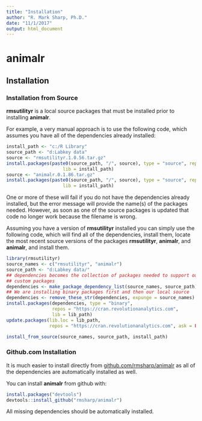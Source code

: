 ```yaml
---
title: "Installation"
author: "R. Mark Sharp, Ph.D."
date: "11/1/2017"
output: html_document
---
```


# animalr
## Installation

### Installation from Source
__rmsutilityr__ is a local source packages that must be installed prior to 
installing __animalr__.

For example, a very manual approach is to use the following code, which
assumes you have all of the dependencies already installed:
```r
install_path <- "c:/R Library"
source_path <- "d:Labkey data"
source <- "rmsutilityr.1.0.56.tar.gz"
install.packages(paste0(source_path, "/", source), type = "source", repos = NULL,
                     lib = install_path)
source <- "animalr.0.1.86.tar.gz"
install.packages(paste0(source_path, "/", source), type = "source", repos = NULL,
                     lib = install_path)

```
One or more of these will fail if you do not have the dependencies already 
installed, but the error message will provide the name(s) of the packages 
needed.
However, as soon as one of the source packages is updated that code no longer 
work because the filename is wrong.

Assuming you have a version of __rmsutilityr__ installed you can simply use 
the following code, which will find all of the dependencies, install them,
locate the most recent source versions of the packages __rmsutilityr__,
__animalr__, and __animalr__, and install them.
```r
library(rmsutilityr)
source_names <- c("rmsutilityr", "animalr")
source_path <- "d:Labkey data/"
## dependencies becomes the collection of packages needed to support our
## custom packages
dependencies <- make_package_dependency_list(source_names, source_path)
## We are installing binary packages first and then our local source
dependencies <- remove_these_str(dependencies, expunge = source_names)
install.packages(dependencies, type = "binary",
                 repos = "https://cran.revolutionanalytics.com",
                 lib = lib_path)
update.packages(lib.loc = lib_path,
                repos = "https://cran.revolutionanalytics.com", ask = FALSE)

install_from_source(source_names, source_path, install_path)

```

### Github.com Installation

It is much easier to install directly from
[github.com/rmsharp/animalr](https://github.com/rmsharp/animalr) as all of 
the dependencies are automatically installed as well.

You can install **animalr** from github with:

```r
install.packages("devtools")
devtools::install_github("rmsharp/animalr")

```

All missing dependencies should be automatically installed.
